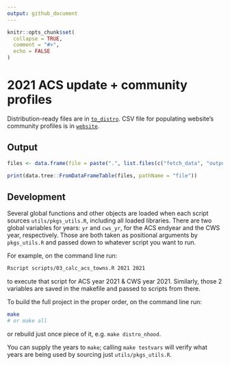 ```yaml
---
output: github_document
---
```


<!-- README.md is generated from README.Rmd. Please edit that file -->

```r
knitr::opts_chunk$set(
  collapse = TRUE,
  comment = "#>",
  echo = FALSE
)
```

# 2021 ACS update + community profiles

Distribution-ready files are in [`to_distro`](to_distro). CSV file for populating website's community profiles is in [`website`](website).

## Output

```r
files <- data.frame(file = paste(".", list.files(c("fetch_data", "output_data", "to_distro", "website"), full.names = TRUE), sep = "/"))

print(data.tree::FromDataFrameTable(files, pathName = "file"))
```


## Development

Several global functions and other objects are loaded when each script sources `utils/pkgs_utils.R`, including all loaded libraries. There are two global variables for years: `yr` and `cws_yr`, for the ACS endyear and the CWS year, respectively. Those are both taken as positional arguments by `pkgs_utils.R` and passed down to whatever script you want to run. 

For example, on the command line run:

```bash
Rscript scripts/03_calc_acs_towns.R 2021 2021
```

to execute that script for ACS year 2021 & CWS year 2021. Similarly, those 2 variables are saved in the makefile and passed to scripts from there.

To build the full project in the proper order, on the command line run:

```bash
make
# or make all
```

or rebuild just once piece of it, e.g. `make distro_nhood`.

You can supply the years to `make`; calling `make testvars` will verify what years are being used by sourcing just `utils/pkgs_utils.R`.





